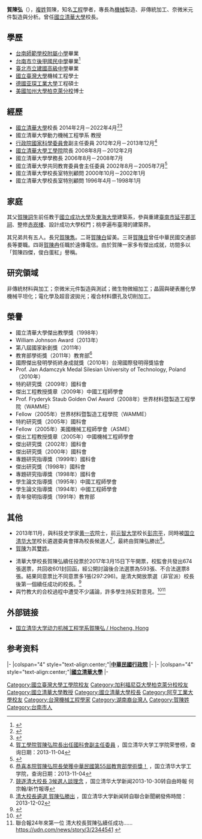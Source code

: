 {{Infobox scientist
| name              = 賀陳弘
| box_width         = 
| image             = Hong Hocheng.jpg
| alt               = 
| caption           = 
| birth_name        = 
| birth_date        = {{birth date and age|1958|8|8}}
| birth_place       = {{ROC|臺灣省}}[[臺灣省臺南市|臺南市]]
| death_date        = 
| death_place       = 
| death_cause       = 
| residence         = {{ROC-TWN}}[[新竹市|新竹市]]
| citizenship       = 
| nationality       = {{ROC}}
| relative          = 兄：[[賀陳旦|賀陳旦]]
| fields            = [[機械工程|機械工程]]
| workplaces        = [[國立清華大學|國立清華大學]]
| alma_mater        = [[國立臺灣大學|國立臺灣大學]]
| doctoral_advisor  = 
| academic_advisors = 
| doctoral_students = 
| author_abbrev_bot = 
| author_abbrev_zoo = 
| awards            = 
| footnotes         = 
}}
'''賀陳弘'''（{{bd|1958年|8月8日}}），[[複姓|複姓]]賀陳，知名[[工程|工程]]學者，專長為[[機械|機械]]製造、非傳統加工、奈微米元件製造與分析。曾任[[國立清華大學|國立清華大學]]校長。

==學歷== 
*[[國立臺南大學附設實驗國民小學|台南師範學校附屬小學]]畢業
*[[台南市立後甲國民中學|台南市立後甲國民中學]]畢業<ref>{{cite web|title=專訪賀陳弘學務長|url=http://my.nthu.edu.tw/~secretar2/pub/150/3/03.pdf|author=許雅雯|accessdate=2014-03-28|language=zh-tw|format=PDF|archive-date=2014-03-24|archive-url=https://web.archive.org/web/20140324141426/http://my.nthu.edu.tw/~secretar2/pub/150/3/03.pdf|dead-url=no}}</ref>
*[[臺北市立建國高級中學|臺北市立建國高級中學]]畢業
*[[國立臺灣大學|國立臺灣大學]]機械工程學士
*[[德國|德國]][[亚琛工業大學|亚琛工業大學]]工程碩士 
*[[美國|美國]][[加州大學柏克萊分校|加州大學柏克萊分校]]博士

==經歷==
*[[國立清華大學|國立清華大學]]校長 2014年2月－2022年4月<ref>{{cite web|title=102年校長遴選委員會完成校長遴選公告|url=http://ps.web.nthu.edu.tw/ezfiles/556/1556/img/1669/553356300.pdf|format=PDF|publisher=國立清華大學校長遴選委員會|date=2013-11-30|accessdate=2014-03-28|language=zh-tw|archive-date=2016-03-04|archive-url=https://web.archive.org/web/20160304104209/http://ps.web.nthu.edu.tw/ezfiles/556/1556/img/1669/553356300.pdf|dead-url=no}}</ref><ref>{{cite web|title=賀陳弘 接任清華大學校長|url=http://www.chinatimes.com/newspapers/20140208000453-260107|author=徐養齡|publisher=中時電子報|date=2014年2月8日|location=新竹市|accessdate=2014-03-28|language=zh-tw|archive-date=2020-07-16|archive-url=https://web.archive.org/web/20200716125928/https://www.chinatimes.com/newspapers/20140208000453-260107|dead-url=no}}</ref>
*國立清華大學動力機械工程學系 教授
*[[行政院國家科學委員會|行政院國家科學委員會]]副主任委員 2012年2月－2013年12月<ref>[http://eng.web.nthu.edu.tw/files/14-1103-52807,r3399-1.php 賀工學院賀陳弘院長出任國科會副主任委員] {{Wayback|url=http://eng.web.nthu.edu.tw/files/14-1103-52807,r3399-1.php |date=20160304104858 }}，国立清华大学工学院荣誉榜，查询日期：2013-11-04</ref>
*[[國立清華大學工學院|國立清華大學工學院]]院長 2008年8月－2012年2月
*國立清華大學學務長 2006年8月－2008年7月
*國立清華大學共同教育委員會主任委員 2002年8月－2005年7月<ref>{{cite web|url=http://cfge.nthu.edu.tw/files/13-1084-7350.php|title=賀陳弘 (第四任主委)|publisher=国立清华大学共同教育委员会|accessdate=2013-11-04|language=zh-tw|archive-date=2016-03-04|archive-url=https://web.archive.org/web/20160304101329/http://cfge.nthu.edu.tw/files/13-1084-7350.php|dead-url=no}}</ref>
*國立清華大學校長室特別顧問 2000年10月－2002年1月 
*國立清華大學校長室特別顧問 1996年4月－1998年1月

==家庭==
其父[[賀陳詞|賀陳詞]]生前任教于[[國立成功大學|國立成功大學]]及[[東海大學_(台灣)|東海大學]]建築系，參與重建[[臺南市|臺南市]][[延平郡王祠|延平郡王祠]]、整修[[赤崁樓|赤崁樓]]、設計成功大學校門；桃李遍布臺灣的建築界。

其兄弟共有五人。長兄[[賀陳雋|賀陳雋]]。二哥[[賀陳白|賀陳白]]留美。三哥[[賀陳旦|賀陳旦]]曾任中華民國交通部長等要職。四哥[[賀陳冉|賀陳冉]]任職於遠傳電信。由於賀陳一家多有傑出成就，坊間多以「賀陳四傑，俊白蛋紅」譽稱。{{來源請求|reason=|date=2021年4月日}}

==研究領域==
非傳統材料與加工；奈微米元件製造與測試；微生物微細加工；晶圓與硬表層化學機械平坦化；電化學及超音波拋光；複合材料鑽孔及切削加工。

==榮譽==
*國立清華大學傑出教學獎（1998年）
*William Johnson Award（2013年）
*第八屆國家新創獎（2011年）
*教育部學術獎（2011年）教育部<ref>[http://webserver.pme.nthu.edu.tw/intro/news.php?Sn=248 恭喜本院賀陳弘院長榮獲中華民國第55屆教育部學術獎！] {{Wayback|url=http://webserver.pme.nthu.edu.tw/intro/news.php?Sn=248 |date=20160304104612 }}，国立清华大学工学院，查询日期：2013-11-04</ref>
*國際傑出發明學術終身成就獎（2010年）台灣國際發明得獎協會
*Prof. Jan Adamczyk Medal Silesian University of Technology, Poland（2010年）
*特約研究獎（2009年）國科會
*傑出工程教授獎章（2009年）中國工程師學會
*Prof. Fryderyk Staub Golden Owl Award（2008年）世界材料暨製造工程學院（WAMME）
*Fellow（2005年）世界材料暨製造工程學院（WAMME）
*特約研究獎（2005年）國科會
*Fellow（2005年）美國機械工程師學會（ASME）
*傑出工程教授獎章（2005年）中國機械工程師學會
*傑出研究獎（2002年）國科會
*傑出研究獎（2000年）國科會
*專題研究指導獎（1999年）國科會
*傑出研究獎（1998年）國科會
*專題研究指導獎（1998年）國科會
*學生論文指導獎（1995年）中國工程師學會
*學生論文指導獎（1994年）中國工程師學會
*青年發明指導獎（1991年）教育部

==其他==
*2013年11月，與科技史学家[[黄一农|黄一农]]院士，前[[元智大学|元智大学]]校长[[彭宗平|彭宗平]]，同時被[[国立清华大学|国立清华大学]]校长遴選委員會擇為校長候選人<ref>[http://www.nthu.edu.tw/allnews/news_content.php?ID=7192  競逐清大校長 3候選人談理念] {{Wayback|url=http://www.nthu.edu.tw/allnews/news_content.php?ID=7192 |date=20131105101626 }}，国立清华大学新闻2013-10-30转自由時報  何宗翰/新竹報導</ref>，最終由賀陳弘勝出<ref>[http://www.nthu.edu.tw/allnews/news_content.php?ID=7250  清大校長遴選 賀陳弘勝出] {{Wayback|url=http://www.nthu.edu.tw/allnews/news_content.php?ID=7250 |date=20131203023707 }}，国立清华大学新闻转自聯合新聞網發佈時間：2013-12-02</ref>。
*[[賀陳姓|賀陳]]为其[[雙姓|雙姓]]。

*清華大學校長賀陳弘續任投票於2017年3月15日下午開票，校監會共發出674張選票，共回收601封回函，經公開討論後合法選票為593張、不合法選票8張。結果同意票比不同意票多1張(297:296)。是清大開放票選（非官派）校長後第一個續任成功的校長。<ref>{{cite news|author=汪少凡|url=https://newtalk.tw/news/view/2017-03-16/83039|title=拾獲1張同意票？賀陳弘驚險續任清大校長|publisher=[[新頭殼|新頭殼]]|date=2017年3月16日|accessdate=2017-06-05|archive-date=2018-09-25|archive-url=https://web.archive.org/web/20180925141948/https://newtalk.tw/news/view/2017-03-16/83039|dead-url=no}}</ref>
*與竹教大的合校過程中遭受不少議論，許多學生持反對意見。<ref>{{cite news|url=http://news.ltn.com.tw/news/life/breakingnews/2005426|title=清大校長賀陳弘續任投票過半 首位成功續任校長|publisher=《[[自由時報|自由時報]]》|author=洪美秀|date=2017-03-15|accessdate=2017-03-17|archive-date=2018-12-06|archive-url=https://web.archive.org/web/20181206173350/http://news.ltn.com.tw/news/life/breakingnews/2005426|dead-url=no}}</ref><ref>聯合報24年來第一位 清大校長賀陳弘續任成功…… https://udn.com/news/story/3/2344541 {{Wayback|url=https://udn.com/news/story/3/2344541 |date=20181107010500 }}</ref>

==外部链接==
*[http://www.pme.nthu.edu.tw/people/bio.php?name=Hocheng_Hong#personal_writing 国立清华大学动力机械工程学系賀陳弘 / Hocheng, Hong ] {{Wayback|url=http://www.pme.nthu.edu.tw/people/bio.php?name=Hocheng_Hong#personal_writing |date=20150613063821 }}

==参考资料==
{{reflist}}

{{start box}}
{{s-off}}
|-
|colspan="4" style="text-align:center;"|'''[[中華民國|中華民國]][[行政院|行政院]]'''
|-
{{s-before|[[周景揚|周景揚]]}}
{{s-title|[[行政院國家科學委員會|行政院國家科學委員會]]副主任委員<br><small>2012年2月6日 - 2013年12月31日</small>}}
{{s-after|[[林一平|林一平]]}}
{{s-aca}}
|-
|colspan="4" style="text-align:center;"|'''[[國立清華大學|國立清華大學]]'''
|-
{{s-before|[[陳力俊|陳力俊]]}}
{{s-title|[[國立清華大學|國立清華大學]]校長<br><small>2014年－2022年</small>}}
{{s-after|[[高為元|高為元]]}}
{{end box}}

{{國立清華大學|nocat}}

{{DEFAULTSORT:Hochen}}
[[Category:國立臺灣大學工學院校友|Category:國立臺灣大學工學院校友]]
[[Category:加利福尼亞大學柏克萊分校校友|Category:加利福尼亞大學柏克萊分校校友]]
[[Category:國立清華大學教授|Category:國立清華大學教授]]
[[Category:國立清華大學校長|Category:國立清華大學校長]]
[[Category:阿亨工業大學校友|Category:阿亨工業大學校友]]
[[Category:台灣機械工程學家|Category:台灣機械工程學家]]
[[Category:湖南裔台灣人|Category:湖南裔台灣人]]
[[Category:賀陳姓|Category:賀陳姓]]
[[Category:台南市人|Category:台南市人]]